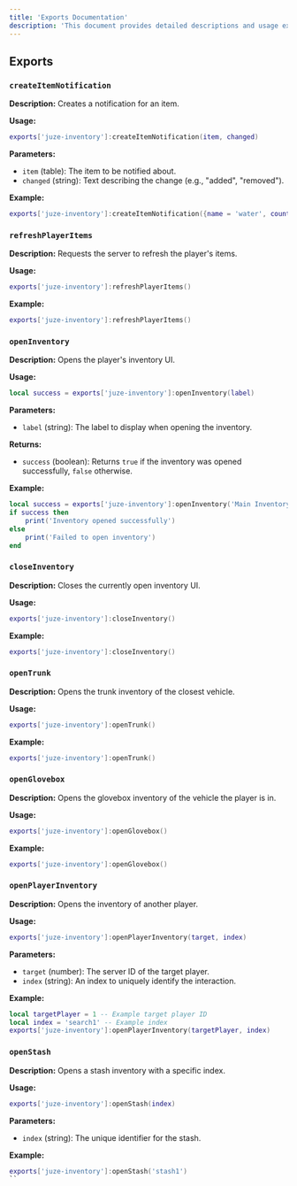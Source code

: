 ```yaml
---
title: 'Exports Documentation'
description: 'This document provides detailed descriptions and usage examples for the exports available in the inventory system. These functions allow for toggling the inventory UI, updating items, opening and closing various inventories, and more.'
---
```


## Exports

### `createItemNotification`

**Description:**
Creates a notification for an item.

**Usage:**
```lua
exports['juze-inventory']:createItemNotification(item, changed)
```

**Parameters:**

- `item` (table): The item to be notified about.
- `changed` (string): Text describing the change (e.g., "added", "removed").

**Example:**
```lua
exports['juze-inventory']:createItemNotification({name = 'water', count = 1}, 'added')
```

### `refreshPlayerItems`

**Description:**
Requests the server to refresh the player's items.

**Usage:**
```lua
exports['juze-inventory']:refreshPlayerItems()
```

**Example:**
```lua
exports['juze-inventory']:refreshPlayerItems()
```

### `openInventory`

**Description:**
Opens the player's inventory UI.

**Usage:**
```lua
local success = exports['juze-inventory']:openInventory(label)
```

**Parameters:**

- `label` (string): The label to display when opening the inventory.

**Returns:**
- `success` (boolean): Returns `true` if the inventory was opened successfully, `false` otherwise.

**Example:**
```lua
local success = exports['juze-inventory']:openInventory('Main Inventory')
if success then
    print('Inventory opened successfully')
else
    print('Failed to open inventory')
end
```

### `closeInventory`

**Description:**
Closes the currently open inventory UI.

**Usage:**
```lua
exports['juze-inventory']:closeInventory()
```

**Example:**
```lua
exports['juze-inventory']:closeInventory()
```

### `openTrunk`

**Description:**
Opens the trunk inventory of the closest vehicle.

**Usage:**
```lua
exports['juze-inventory']:openTrunk()
```

**Example:**
```lua
exports['juze-inventory']:openTrunk()
```

### `openGlovebox`

**Description:**
Opens the glovebox inventory of the vehicle the player is in.

**Usage:**
```lua
exports['juze-inventory']:openGlovebox()
```

**Example:**
```lua
exports['juze-inventory']:openGlovebox()
```

### `openPlayerInventory`

**Description:**
Opens the inventory of another player.

**Usage:**
```lua
exports['juze-inventory']:openPlayerInventory(target, index)
```

**Parameters:**

- `target` (number): The server ID of the target player.
- `index` (string): An index to uniquely identify the interaction.

**Example:**
```lua
local targetPlayer = 1 -- Example target player ID
local index = 'search1' -- Example index
exports['juze-inventory']:openPlayerInventory(targetPlayer, index)
```

### `openStash`

**Description:**
Opens a stash inventory with a specific index.

**Usage:**
```lua
exports['juze-inventory']:openStash(index)
```

**Parameters:**

- `index` (string): The unique identifier for the stash.

**Example:**
```lua
exports['juze-inventory']:openStash('stash1')
``